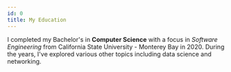 ```yaml
---
id: 0
title: My Education
---
```


I completed my Bachelor's in **Computer Science** with a focus in *Software Engineering* from California State University - Monterey Bay in 2020.
During the years, I've explored various other topics including data science and networking.